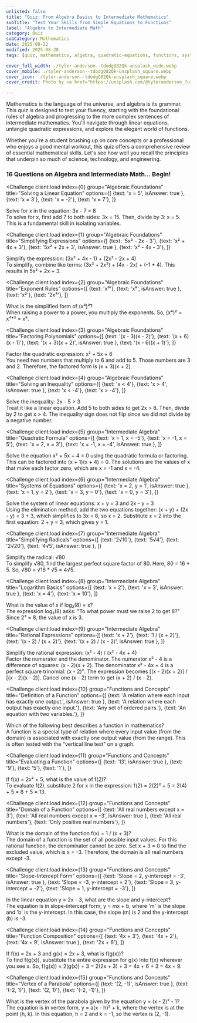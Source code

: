 ```yaml
---
unlisted: false
title: "Quiz: From Algebra Basics to Intermediate Mathematics"
subTitle: "Test Your Skills from Simple Equations to Functions"
label: "Algebra to Intermediate Math"
category: Quiz
subCategory: Mathematics
date: 2025-08-22
modified: 2025-08-28
tags: [quiz, mathematics, algebra, quadratic-equations, functions, systems-of-equations]

cover_full_width: ./tyler-anderson--tdodgQ82Qk-unsplash_wide.webp
cover_mobile: ./tyler-anderson--tdodgQ82Qk-unsplash_square.webp
cover_icon: ./tyler-anderson--tdodgQ82Qk-unsplash_square.webp
cover_credit: Photo by <a href="https://unsplash.com/@tyleranderson_?utm_content=creditCopyText&utm_medium=referral&utm_source=unsplash">Tyler Anderson</a> on <a href="https://unsplash.com/photos/green-wilson-practice-tennis-ball-in-field--tdodgQ82Qk?utm_content=creditCopyText&utm_medium=referral&utm_source=unsplash">Unsplash</a>

---
```



Mathematics is the language of the universe, and algebra is its grammar. This quiz is designed to test your fluency, starting with the foundational rules of algebra and progressing to the more complex sentences of intermediate mathematics. You'll navigate through linear equations, untangle quadratic expressions, and explore the elegant world of functions.

Whether you're a student brushing up on core concepts or a professional who enjoys a good mental workout, this quiz offers a comprehensive review of essential mathematical skills. Let's see how well you recall the principles that underpin so much of science, technology, and engineering.

### 16 Questions on Algebra and Intermediate Math... Begin!

<QuizUI>

<Challenge
  client:load
  index={0}
  group="Algebraic Foundations"
  title="Solving a Linear Equation"
  options={[
    {text: 'x = 5', isAnswer: true },
    {text: 'x = 3'},
    {text: 'x = -2'},
    {text: 'x = 7'},
  ]}
>
  <slot name="question">
  <div className="question">
    Solve for x in the equation: 3x - 7 = 8
  </div>
  </slot>

  <slot name='explanation'>
  <div className="explanation">
    To solve for x, first add 7 to both sides: 3x = 15. Then, divide by 3: x = 5. This is a fundamental skill in isolating variables.
  </div>
  </slot>
</Challenge>

<Challenge
  client:load
  index={1}
  group="Algebraic Foundations"
  title="Simplifying Expressions"
  options={[
    {text: '5x² - 2x - 3'},
    {text: 'x² + 4x + 3'},
    {text: '5x² + 2x + 3', isAnswer: true },
    {text: 'x² - 4x - 3'},
  ]}
>
  <slot name="question">
  <div className="question">
    Simplify the expression: (3x² + 4x - 1) + (2x² - 2x + 4)
  </div>
  </slot>

  <slot name='explanation'>
  <div className="explanation">
    To simplify, combine like terms: (3x² + 2x²) + (4x - 2x) + (-1 + 4). This results in 5x² + 2x + 3.
  </div>
  </slot>
</Challenge>

<Challenge
  client:load
  index={2}
  group="Algebraic Foundations"
  title="Exponent Rules"
  options={[
    {text: 'x⁶'},
    {text: 'x⁸', isAnswer: true },
    {text: 'x²'},
    {text: '2x⁴'},
  ]}
>
  <slot name="question">
  <div className="question">
    What is the simplified form of (x⁴)²?
  </div>
  </slot>

  <slot name='explanation'>
  <div className="explanation">
    When raising a power to a power, you multiply the exponents. So, (x⁴)² = x⁴*² = x⁸.
  </div>
  </slot>
</Challenge>

<Challenge
  client:load
  index={3}
  group="Algebraic Foundations"
  title="Factoring Polynomials"
  options={[
    {text: '(x - 3)(x - 2)'},
    {text: '(x + 6)(x - 1)'},
    {text: '(x + 3)(x + 2)', isAnswer: true },
    {text: '(x - 6)(x + 1)'},
  ]}
>
  <slot name="question">
  <div className="question">
    Factor the quadratic expression: x² + 5x + 6
  </div>
  </slot>

  <slot name='explanation'>
  <div className="explanation">
    You need two numbers that multiply to 6 and add to 5. Those numbers are 3 and 2. Therefore, the factored form is (x + 3)(x + 2).
  </div>
  </slot>
</Challenge>

<Challenge
  client:load
  index={4}
  group="Algebraic Foundations"
  title="Solving an Inequality"
  options={[
    {text: 'x < 4'},
    {text: 'x > 4', isAnswer: true },
    {text: 'x < -4'},
    {text: 'x > -4'},
  ]}
>
  <slot name="question">
  <div className="question">
    Solve the inequality: 2x - 5 > 3
  </div>
  </slot>

  <slot name='explanation'>
  <div className="explanation">
    Treat it like a linear equation. Add 5 to both sides to get 2x > 8. Then, divide by 2 to get x > 4. The inequality sign does not flip since we did not divide by a negative number.
  </div>
  </slot>
</Challenge>

<Challenge
  client:load
  index={5}
  group="Intermediate Algebra"
  title="Quadratic Formula"
  options={[
    {text: 'x = 1, x = -5'},
    {text: 'x = -1, x = 5'},
    {text: 'x = 2, x = 3'},
    {text: 'x = -1, x = -4', isAnswer: true },
  ]}
>
  <slot name="question">
  <div className="question">
    Solve the equation x² + 5x + 4 = 0 using the quadratic formula or factoring.
  </div>
  </slot>

  <slot name='explanation'>
  <div className="explanation">
    This can be factored into (x + 1)(x + 4) = 0. The solutions are the values of x that make each factor zero, which are x = -1 and x = -4.
  </div>
  </slot>
</Challenge>

<Challenge
  client:load
  index={6}
  group="Intermediate Algebra"
  title="Systems of Equations"
  options={[
    {text: 'x = 2, y = 1', isAnswer: true },
    {text: 'x = 1, y = 2'},
    {text: 'x = 3, y = 0'},
    {text: 'x = 0, y = 3'},
  ]}
>
  <slot name="question">
  <div className="question">
    Solve the system of linear equations: x + y = 3 and 2x - y = 3
  </div>
  </slot>

  <slot name='explanation'>
  <div className="explanation">
    Using the elimination method, add the two equations together: (x + y) + (2x - y) = 3 + 3, which simplifies to 3x = 6, so x = 2. Substitute x = 2 into the first equation: 2 + y = 3, which gives y = 1.
  </div>
  </slot>
</Challenge>

<Challenge
  client:load
  index={7}
  group="Intermediate Algebra"
  title="Simplifying Radicals"
  options={[
    {text: '2√10'},
    {text: '5√4'},
    {text: '2√20'},
    {text: '4√5', isAnswer: true },
  ]}
>
  <slot name="question">
  <div className="question">
    Simplify the radical: √80
  </div>
  </slot>

  <slot name='explanation'>
  <div className="explanation">
    To simplify √80, find the largest perfect square factor of 80. Here, 80 = 16 * 5. So, √80 = √16 * √5 = 4√5.
  </div>
  </slot>
</Challenge>

<Challenge
  client:load
  index={8}
  group="Intermediate Algebra"
  title="Logarithm Basics"
  options={[
    {text: 'x = 2'},
    {text: 'x = 3', isAnswer: true },
    {text: 'x = 4'},
    {text: 'x = 10'},
  ]}
>
  <slot name="question">
  <div className="question">
    What is the value of x if log₂(8) = x?
  </div>
  </slot>

  <slot name='explanation'>
  <div className="explanation">
    The expression log₂(8) asks: "To what power must we raise 2 to get 8?" Since 2³ = 8, the value of x is 3.
  </div>
  </slot>
</Challenge>

<Challenge
  client:load
  index={9}
  group="Intermediate Algebra"
  title="Rational Expressions"
  options={[
    {text: 'x + 2'},
    {text: '1 / (x + 2)'},
    {text: '(x - 2) / (x + 2)'},
    {text: '(x + 2) / (x - 2)', isAnswer: true },
  ]}
>
  <slot name="question">
  <div className="question">
    Simplify the rational expression: (x² - 4) / (x² - 4x + 4)
  </div>
  </slot>

  <slot name='explanation'>
  <div className="explanation">
    Factor the numerator and the denominator. The numerator x² - 4 is a difference of squares: (x - 2)(x + 2). The denominator x² - 4x + 4 is a perfect square trinomial: (x - 2)². The expression becomes [(x - 2)(x + 2)] / [(x - 2)(x - 2)]. Cancel one (x - 2) term to get (x + 2) / (x - 2).
  </div>
  </slot>
</Challenge>

<Challenge
  client:load
  index={10}
  group="Functions and Concepts"
  title="Definition of a Function"
  options={[
    {text: 'A relation where each input has exactly one output.', isAnswer: true },
    {text: 'A relation where each output has exactly one input.'},
    {text: 'Any set of ordered pairs.'},
    {text: 'An equation with two variables.'},
  ]}
>
  <slot name="question">
  <div className="question">
    Which of the following best describes a function in mathematics?
  </div>
  </slot>

  <slot name='explanation'>
  <div className="explanation">
    A function is a special type of relation where every input value (from the domain) is associated with exactly one output value (from the range). This is often tested with the "vertical line test" on a graph.
  </div>
  </slot>
</Challenge>

<Challenge
  client:load
  index={11}
  group="Functions and Concepts"
  title="Evaluating a Function"
  options={[
    {text: '13', isAnswer: true },
    {text: '9'},
    {text: '5'},
    {text: '1'},
  ]}
>
  <slot name="question">
  <div className="question">
    If f(x) = 2x² + 5, what is the value of f(2)?
  </div>
  </slot>

  <slot name='explanation'>
  <div className="explanation">
    To evaluate f(2), substitute 2 for x in the expression: f(2) = 2(2)² + 5 = 2(4) + 5 = 8 + 5 = 13.
  </div>
  </slot>
</Challenge>

<Challenge
  client:load
  index={12}
  group="Functions and Concepts"
  title="Domain of a Function"
  options={[
    {text: 'All real numbers except x = 3'},
    {text: 'All real numbers except x = -3', isAnswer: true },
    {text: 'All real numbers'},
    {text: 'Only positive real numbers'},
  ]}
>
  <slot name="question">
  <div className="question">
    What is the domain of the function f(x) = 1 / (x + 3)?
  </div>
  </slot>

  <slot name='explanation'>
  <div className="explanation">
    The domain of a function is the set of all possible input values. For this rational function, the denominator cannot be zero. Set x + 3 = 0 to find the excluded value, which is x = -3. Therefore, the domain is all real numbers except -3.
  </div>
  </slot>
</Challenge>

<Challenge
  client:load
  index={13}
  group="Functions and Concepts"
  title="Slope-Intercept Form"
  options={[
    {text: 'Slope = 2, y-intercept = -3', isAnswer: true },
    {text: 'Slope = -3, y-intercept = 2'},
    {text: 'Slope = 3, y-intercept = -2'},
    {text: 'Slope = 1, y-intercept = -3'},
  ]}
>
  <slot name="question">
  <div className="question">
    In the linear equation y = 2x - 3, what are the slope and y-intercept?
  </div>
  </slot>

  <slot name='explanation'>
  <div className="explanation">
    The equation is in slope-intercept form, y = mx + b, where 'm' is the slope and 'b' is the y-intercept. In this case, the slope (m) is 2 and the y-intercept (b) is -3.
  </div>
  </slot>
</Challenge>

<Challenge
  client:load
  index={14}
  group="Functions and Concepts"
  title="Function Composition"
  options={[
    {text: '4x + 3'},
    {text: '4x + 2'},
    {text: '4x + 9', isAnswer: true },
    {text: '2x + 6'},
  ]}
>
  <slot name="question">
  <div className="question">
    If f(x) = 2x + 3 and g(x) = 2x + 3, what is f(g(x))?
  </div>
  </slot>

  <slot name='explanation'>
  <div className="explanation">
    To find f(g(x)), substitute the entire expression for g(x) into f(x) wherever you see x. So, f(g(x)) = 2(g(x)) + 3 = 2(2x + 3) + 3 = 4x + 6 + 3 = 4x + 9.
  </div>
  </slot>
</Challenge>

<Challenge
  client:load
  index={15}
  group="Functions and Concepts"
  title="Vertex of a Parabola"
  options={[
    {text: '(2, -1)', isAnswer: true },
    {text: '(-2, 1)'},
    {text: '(2, 1)'},
    {text: '(-2, -1)'},
  ]}
>
  <slot name="question">
  <div className="question">
    What is the vertex of the parabola given by the equation y = (x - 2)² - 1?
  </div>
  </slot>

  <slot name='explanation'>
  <div className="explanation">
    The equation is in vertex form, y = a(x - h)² + k, where the vertex is at the point (h, k). In this equation, h = 2 and k = -1, so the vertex is (2, -1).
  </div>
  </slot>
</Challenge>

</QuizUI>